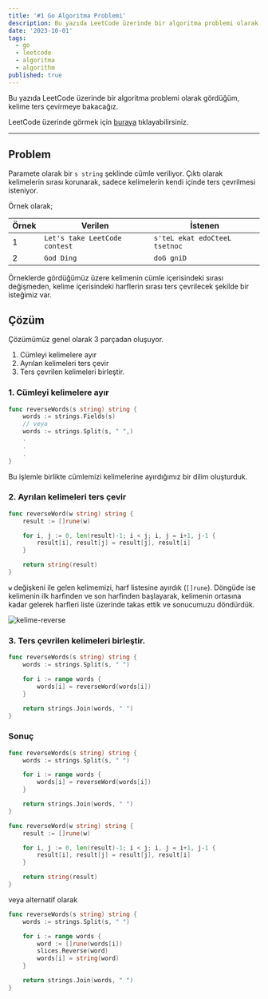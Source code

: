 ```yaml
---
title: '#1 Go Algoritma Problemi'
description: Bu yazıda LeetCode üzerinde bir algoritma problemi olarak gördüğüm, kelime ters çevirmeye bakacağız.
date: '2023-10-01'
tags:
  - go
  - leetcode
  - algoritma
  - algorithm
published: true
---
```


Bu yazıda LeetCode üzerinde bir algoritma problemi olarak gördüğüm, kelime ters çevirmeye bakacağız.

LeetCode üzerinde görmek için [buraya](https://leetcode.com/problems/reverse-words-in-a-string-iii/description/?envType=daily-question&envId=2023-10-01) tıklayabilirsiniz.

---

## Problem

Paramete olarak bir `s string` şeklinde cümle veriliyor. Çıktı olarak kelimelerin sırası korunarak, sadece kelimelerin kendi içinde ters çevrilmesi isteniyor.

Örnek olarak;

| Örnek | Verilen                       | İstenen                       |
|-------|-------------------------------|-------------------------------|
| 1     | `Let's take LeetCode contest` | `s'teL ekat edoCteeL tsetnoc` |
| 2     | `God Ding`                    | `doG gniD`                    |

Örneklerde gördüğümüz üzere kelimenin cümle içerisindeki sırası değişmeden, kelime içerisindeki harflerin sırası ters çevrilecek şekilde bir isteğimiz var.

## Çözüm

Çözümümüz genel olarak 3 parçadan oluşuyor.

1. Cümleyi kelimelere ayır
2. Ayrılan kelimeleri ters çevir
3. Ters çevrilen kelimeleri birleştir.

### 1. Cümleyi kelimelere ayır

```go
func reverseWords(s string) string {
	words := strings.Fields(s)
    // veya
    words := strings.Split(s, " ",)
	.
    .
    .
}
```

Bu işlemle birlikte cümlemizi kelimelerine ayırdığımız bir dilim oluşturduk.

### 2. Ayrılan kelimeleri ters çevir

```go
func reverseWord(w string) string {
	result := []rune(w)

	for i, j := 0, len(result)-1; i < j; i, j = i+1, j-1 {
		result[i], result[j] = result[j], result[i]
	}

	return string(result)
}
```

`w` değişkeni ile gelen kelimemizi, harf listesine ayırdık (`[]rune`). Döngüde ise kelimenin ilk harfinden ve son harfinden başlayarak, kelimenin ortasına kadar gelerek harfleri liste üzerinde takas ettik ve sonucumuzu döndürdük.

![kelime-reverse](./assets/img/kelime-reverse.gif)

### 3. Ters çevrilen kelimeleri birleştir.
```go
func reverseWords(s string) string {
	words := strings.Split(s, " ")

	for i := range words {
		words[i] = reverseWord(words[i])
	}

	return strings.Join(words, " ")
}
```

### Sonuç

```go
func reverseWords(s string) string {
	words := strings.Split(s, " ")

	for i := range words {
		words[i] = reverseWord(words[i])
	}

	return strings.Join(words, " ")
}

func reverseWord(w string) string {
	result := []rune(w)

	for i, j := 0, len(result)-1; i < j; i, j = i+1, j-1 {
		result[i], result[j] = result[j], result[i]
	}

	return string(result)
}
```

veya alternatif olarak

```go
func reverseWords(s string) string {
	words := strings.Split(s, " ")

	for i := range words {
		word := []rune(words[i])
		slices.Reverse(word)
		words[i] = string(word)
	}

	return strings.Join(words, " ")
}
```